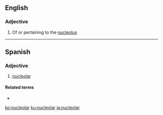 ==English==

===Adjective===
{{en-adj|-}}

# Of or pertaining to the [[nucleolus]]

----

==Spanish==

===Adjective===
{{es-adj|pl=nucleolares}}

# [[#English|nucleolar]]

====Related terms====
* {{l|es|nucléolo}}

[[ko:nucleolar]]
[[ku:nucleolar]]
[[ja:nucleolar]]